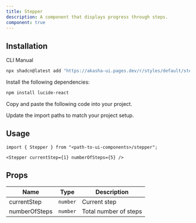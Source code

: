 ```yaml
---
title: Stepper
description: A component that displays progress through steps.
component: true
---
```


<ComponentPreview name="stepper-demo" />

## Installation

<Tabs defaultValue="cli">

<TabsList>
  <TabsTrigger value="cli">CLI</TabsTrigger>
  <TabsTrigger value="manual">Manual</TabsTrigger>
</TabsList>

<TabsContent value="cli">

```bash
npx shadcn@latest add "https://akasha-ui.pages.dev/r/styles/default/stepper.json"
```

</TabsContent>

<TabsContent value="manual">

<Steps>

<Step>Install the following dependencies:</Step>

```bash
npm install lucide-react
```

<Step>Copy and paste the following code into your project.</Step>

<ComponentSource name="stepper" />

<Step>Update the import paths to match your project setup.</Step>

</Steps>

</TabsContent>

</Tabs>

## Usage

```tsx
import { Stepper } from "<path-to-ui-components>/stepper";
```

```tsx
<Stepper currentStep={1} numberOfSteps={5} />
```

## Props

| Name          | Type     | Description           |
| ------------- | -------- | --------------------- |
| currentStep   | `number` | Current step          |
| numberOfSteps | `number` | Total number of steps |
